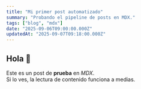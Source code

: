 ```yaml
---
title: "Mi primer post automatizado"
summary: "Probando el pipeline de posts en MDX."
tags: ["blog", "mdx"]
date: "2025-09-06T09:00:00.000Z"
updatedAt: "2025-09-07T09:18:00.000Z"
---
```


## Hola 👋
Este es un post de **prueba** en _MDX_.  
Si lo ves, la lectura de contenido funciona a medias.
